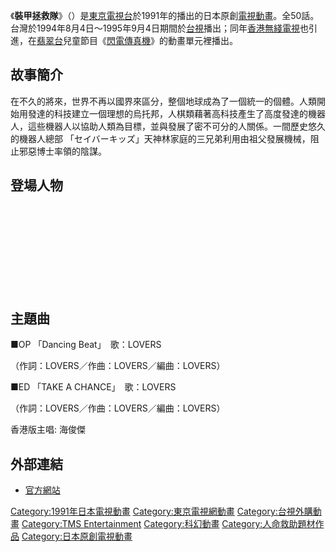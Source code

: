 {{noteTA
|T=zh:裝甲拯救隊; zh-tw:百戰小奇兵
|1=zh:裝甲拯救隊; zh-tw:百戰小奇兵
}}
{{Infobox animanga/Headerofja
|title= 裝甲拯救隊
|image= 
|size= 
|caption= 
|japanese= 緊急発進セイバーキッズ
|english= Kinkyū Hasshin Saver Kids
|kana= きんきゅうはっしんせいばーきっず
|romaji= Kinkyū Hasshin Seibā Kizzu
|genre= [[科幻|科幻]]
}}
{{Infobox animanga/name
|original=
|official= 
|formal= -{百戰小奇兵}-（台灣台視）<br />-{裝甲拯救隊}-（香港無綫電視）
|common= 
}}
{{Infobox animanga/TVAnime
|標題= 
|原案=
|原作= [[加藤一彥|加藤一彥]]
|導演= [[龜垣一|龜垣一]]
|系列構成= 
|腳本= 
|人物原案=
|人物設定= [[鍋島修|鍋島修]]
|機械設定= STUDIO OX
|音樂= 加藤みちあき、飛澤宏元
|音樂製作= 
|動畫製作= 東京Movie新社
|製作= 
|播放電視台= [[TXN|TXN]]
|其他電視台= 
|播放開始= 1991年2月19日
|播放結束= 1992年2月11日
|話數= 全50話
|其他= 47話本篇 + 3話總集篇
}}
{{Infobox animanga/Footerofja}}

《'''裝甲拯救隊'''》（{{lang-ja|緊急発進セイバーキッズ}}）是[[東京電視台|東京電視台]]於1991年的播出的日本原創[[電視動畫|電視動畫]]。全50話。台灣於1994年8月4日～1995年9月4日期間於[[台視|台視]]播出；同年[[香港無綫電視|香港無綫電視]]也引進，在[[翡翠台|翡翠台]]兒童節目《[[閃電傳真機|閃電傳真機]]》的動畫單元裡播出。

== 故事簡介 ==
在不久的將來，世界不再以國界來區分，整個地球成為了一個統一的個體。人類開始用發達的科技建立一個理想的烏托邦，人棋類藉著高科技產生了高度發達的機器人，這些機器人以協助人類為目標，並與發展了密不可分的人關係。一間歷史悠久的機器人總部 「セイバーキッズ」天神林家庭的三兄弟利用由祖父發展機械，阻止邪惡博士率領的陰謀。

== 登場人物 ==
; {{nihongo||天神林ゴウ||[[聲優|聲]]：[[松井摩味|松井摩味]]}}
; {{nihongo||天神林ケン||聲：[[高木渉|高木渉]]}}
; {{nihongo||天神林ラン||聲：[[山崎和佳奈|山崎和佳奈]]}}
; {{nihongo||天神林竹男||聲：[[田中和美|田中和美]]}}
; {{nihongo||天神林梅子||聲：[[高木早苗|高木早苗]]}}
; {{nihongo||Dr.バグ||聲：[[肝付兼太|肝付兼太]]}}
; {{nihongo||オメガ||聲：[[松尾銀三|松尾銀三]]}}
; {{nihongo||イプシロン||聲：[[山口健|山口健]]}}
; {{nihongo||遥スタンレー||聲：[[伊藤美紀|伊藤美紀]]}}

== 主題曲 ==
■OP 「Dancing Beat」　歌：LOVERS

（作詞：LOVERS／作曲：LOVERS／編曲：LOVERS）

■ED 「TAKE A CHANCE」　歌：LOVERS

（作詞：LOVERS／作曲：LOVERS／編曲：LOVERS）

香港版主唱: 海俊傑

== 外部連結 ==
* {{ja}} [https://web.archive.org/web/20091129060340/http://www.moviesquare.jp/tmo/catalog.aspx?c=skids 官方網站]


{{亀垣一監督作品}}
{{DEFAULTSORT:Kinkyuu Hasshin Saver Kids}}
[[Category:1991年日本電視動畫|Category:1991年日本電視動畫]]
[[Category:東京電視網動畫|Category:東京電視網動畫]]
[[Category:台視外購動畫|Category:台視外購動畫]]
[[Category:TMS_Entertainment|Category:TMS Entertainment]]
[[Category:科幻動畫|Category:科幻動畫]]
[[Category:人命救助題材作品|Category:人命救助題材作品]]
[[Category:日本原創電視動畫|Category:日本原創電視動畫]]